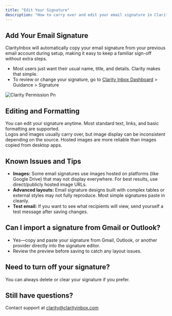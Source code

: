 ```yaml
---
title: "Edit Your Signature"
description: "How to carry over and edit your email signature in ClarityInbox."
---
```


## Add Your Email Signature

ClarityInbox will automatically copy your email signature from your previous email account during setup, making it easy to keep a familiar sign-off without extra steps.

- Most users just want their usual name, title, and details. Clarity makes that simple.
- To review or change your signature, go to [Clarity Inbox Dashboard](https://app.clarityinbox.com/dashboard) \> Guidance \> Signature

![Clarity Permission Pn](/images/signature.png)

## Editing and Formatting

You can edit your signature anytime. Most standard text, links, and basic formatting are supported.  
Logos and images usually carry over, but image display can be inconsistent depending on the source. Hosted images are more reliable than images copied from desktop apps.

## Known Issues and Tips

- **Images:** Some email signatures use images hosted on platforms (like Google Drive) that may not display everywhere. For best results, use direct/publicly hosted image URLs.
- **Advanced layouts:** Email signature designs built with complex tables or external styles may not fully reproduce. Most simple signatures paste in cleanly.
- **Test email:** If you want to see what recipients will view, send yourself a test message after saving changes.

## Can I import a signature from Gmail or Outlook?

- Yes—copy and paste your signature from Gmail, Outlook, or another provider directly into the signature editor.
- Review the preview before saving to catch any layout issues.

## Need to turn off your signature?

You can always delete or clear your signature if you prefer.

## Still have questions?

Contact support at [clarity@clarityinbox.com](mailto:clarity@clarityinbox.com)
